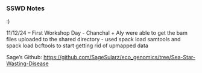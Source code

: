 ### SSWD Notes

:)

11/12/24 -- First Workshop Day
- Chanchal + Aly were able to get the bam files uploaded to the shared directory
- used spack load samtools and spack load bcftools to start getting rid of upmapped data 


Sage's Github: <https://github.com/SageSularz/eco_genomics/tree/Sea-Star-Wasting-Disease>

